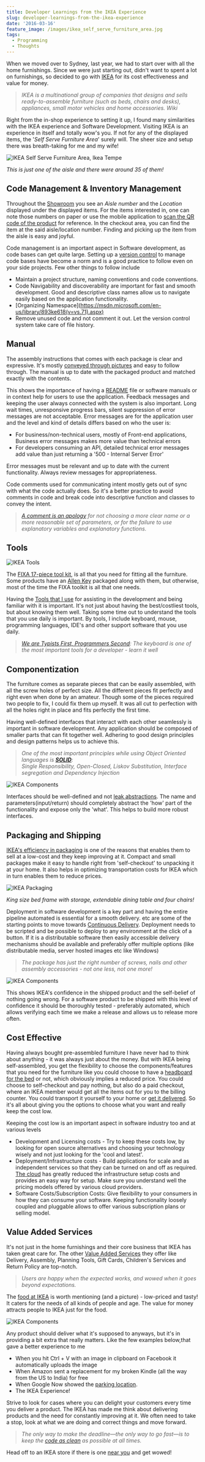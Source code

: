 ```yaml
---
title: Developer Learnings from the IKEA Experience
slug: developer-learnings-from-the-ikea-experience
date: '2016-03-16'
feature_image: /images/ikea_self_serve_furniture_area.jpg
tags:
  - Programming
  - Thoughts
---
```

When we moved over to Sydney, last year, we had to start over with all the home furnishings. Since we were just starting out, didn't want to spent a lot on furnishings, so decided to go with [IKEA](http://www.ikea.com/au/en/?cid=au%7Cps%7Cbranded%7Cbrand%7Cgoogle%7Cikea_australia) for its cost effectiveness and value for money.

> _IKEA is a multinational group of companies that designs and sells ready-to-assemble furniture (such as beds, chairs and desks), appliances, small motor vehicles and home accessories. Wiki_

Right from the in-shop experience to setting it up, I found many similarities with the IKEA experience and Software Development. Visiting IKEA is an experience in itself and totally wow's you. If not for any of the displayed items, the '_Self Serve Furniture Area_' surely will. The sheer size and setup there was breath-taking for me and my wife!

![IKEA Self Serve Furniture Area, Ikea Tempe](/images/ikea_self_serve_furniture_area.jpg)

_This is just one of the aisle and there were around 35 of them!_

## Code Management & Inventory Management

Throughout the [Showroom](https://shoutsfromtheabyss.files.wordpress.com/2013/06/ikea-map.jpg) you see an _Aisle number_ and the _Location_ displayed under the displayed items. For the items interested in, one can note those numbers on paper or use the mobile application to [scan the QR code of the product](http://www.ikea.com/ms/en_KR/customer-service/apps/mobile_app_14.html) for reference. In the checkout area, you can find the item at the said aisle/location number. Finding and picking up the item from the aisle is easy and joyful.

Code management is an important aspect in Software development, as code bases can get quite large. Setting up a [version control](https://github.com/) to manage code bases have become a norm and is a good practice to follow even on your side projects. Few other things to follow include

-   Maintain a project structure, naming conventions and code conventions.
-   Code Navigability and discoverability are important for fast and smooth development. Good and descriptive class names allow us to navigate easily based on the application functionality.
-   \[Organizing Namespace\](https://msdn.microsoft.com/en-us/library/893ke618(v=vs.71).aspx)
-   Remove unused code and not comment it out. Let the version control system take care of file history.

## Manual

The assembly instructions that comes with each package is clear and expressive. It's mostly [conveyed through pictures](http://www.ikea.com/au/en/assembly_instructions/malm-desk__AA-516949-7_pub.pdf) and easy to follow through. The manual is up to date with the packaged product and matched exactly with the contents.

This shows the importance of having a [README](https://en.wikipedia.org/wiki/README) file or software manuals or in context help for users to use the application. Feedback messages and keeping the user always connected with the system is also important. Long wait times, unresponsive progress bars, silent suppression of error messages are not acceptable. Error messages are for the application user and the level and kind of details differs based on who the user is:

-   For business/non-technical users, mostly of Front-end applications, Business error messages makes more value than technical errors
-   For developers consuming an API, detailed technical error messages add value than just returning a '500 - Internal Server Error'

Error messages must be relevant and up to date with the current functionality. Always review messages for appropriateness.

Code comments used for communicating intent mostly gets out of sync with what the code actually does. So it's a better practice to avoid comments in code and break code into descriptive function and classes to convey the intent.

> _[A comment is an apology](http://butunclebob.com/ArticleS.TimOttinger.ApologizeIncode) for not choosing a more clear name or a more reasonable set of parameters, or for the failure to use explanatory variables and explanatory functions._

## Tools

![IKEA Tools](/images/ikea_tools.jpg)

The [FIXA 17-piece tool kit](http://www.ikea.com/us/en/catalog/products/00169254/), is all that you need for fitting all the furniture. Some products have an [Allen Key](https://en.wikipedia.org/wiki/Hex_key) packaged along with them, but otherwise, most of the time the FIXA toolkit is all that one needs.

Having the [Tools that I use](/blog/tools-that-I-use/) for assisting in the development and being familiar with it is important. It's not just about having the best/costliest tools, but about knowing them well. Taking some time out to understand the tools that you use daily is important. By tools, I include keyboard, mouse, programming languages, IDE's and other support software that you use daily.

> _[We are Typists First, Programmers Second](http://blog.codinghorror.com/we-are-typists-first-programmers-second/): The keyboard is one of the most important tools for a developer - learn it well_

## Componentization

The furniture comes as separate pieces that can be easily assembled, with all the screw holes of perfect size. All the different pieces fit perfectly and right even when done by an amateur. Though some of the pieces required two people to fix, I could fix them up myself. It was all cut to perfection with all the holes right in place and fits perfectly the first time.

Having well-defined interfaces that interact with each other seamlessly is important in software development. Any application should be composed of smaller parts that can fit together well. Adhering to good design principles and design patterns helps us to achieve this.

> _One of the most important principles while using Object Oriented languages is **[SOLID](http://butunclebob.com/ArticleS.UncleBob.PrinciplesOfOod)**:_  
> _Single Responsibility, Open-Closed, Liskov Substitution, Interface segregation and Dependency Injection_

![IKEA Components](/images/ikea_components.jpg)

Interfaces should be well-defined and not [leak abstractions](https://en.wikipedia.org/wiki/Leaky_abstraction). The name and parameters(input/return) should completely abstract the 'how' part of the functionality and expose only the 'what'. This helps to build more robust interfaces.

## Packaging and Shipping

[IKEA's efficiency in packaging](http://www.wsj.com/articles/ikea-cant-stop-obsessing-about-its-packaging-1434533401) is one of the reasons that enables them to sell at a low-cost and they keep improving at it. Compact and small packages make it easy to handle right from 'self-checkout' to unpacking it at your home. It also helps in optimizing transportation costs for IKEA which in turn enables them to reduce prices.

![IKEA Packaging](/images/ikea_packed.jpg)

_King size bed frame with storage, extendable dining table and four chairs!_

Deployment in software development is a key part and having the entire pipeline automated is essential for a smooth delivery. <BlogLink
  href="/blog/automated-clickonce-deployment-of-a-wpf-application-using-appveyor"
  title="Automated ClickOnce Deployment of a WPF Application using Appveyor"
  description="Read this interesting blog post"
  authorImage="/images/logo-512x512-24.png"
  authorName="Rahul Nath"
  authorTitle="Rahul Pulikkot Nath"
  featureImage="/images/clickonce_publishsetting.png"
/> etc are some of the starting points to move towards [Continuous Delivery](http://martinfowler.com/bliki/ContinuousDelivery.html). Deployment needs to be scripted and be possible to deploy to any environment at the click of a button. If it is a distributable software then easily accessible delivery mechanisms should be available and preferably offer multiple options (like distributable media, server hosted images etc like Windows)

> _The package has just the right number of screws, nails and other assembly accessories - not one less, not one more!_

![IKEA Components](/images/ikea_assembly_accessories.jpg)

This shows IKEA's confidence in the shipped product and the self-belief of nothing going wrong. For a software product to be shipped with this level of confidence it should be thoroughly tested - preferably automated, which allows verifying each time we make a release and allows us to release more often.

## Cost Effective

Having always bought pre-assembled furniture I have never had to think about anything - it was always just about the money. But with IKEA being self-assembled, you get the flexibility to choose the components/features that you need for the furniture like you could choose to have a [headboard for the bed](http://www.ikea.com/au/en/catalog/products/20228714/) or not, which obviously implies a reduced price. You could choose to self-checkout and pay nothing, but also do a paid checkout, where an IKEA member would get all the items out for you to the billing counter. You could transport it yourself to your home or [get it delivered](http://www.ikea.com/ms/en_AU/customer_service/ikea_services/home_delivery.html). So it's all about giving you the options to choose what you want and really keep the cost low.

Keeping the cost low is an important aspect in software industry too and at various levels

-   Development and Licensing costs - Try to keep these costs low, by looking for open source alternatives and choosing your technology wisely and not just looking for the 'cool and latest'.
-   Deployment/Infrastructure costs - Build applications for scale and as independent services so that they can be turned on and off as required. [The cloud](https://azure.microsoft.com/en-us/) has greatly reduced the infrastructure setup costs and provides an easy way for setup. Make sure you understand well the pricing models offered by various cloud providers.
-   Software Costs/Subscription Costs: Give flexibility to your consumers in how they can consume your software. Keeping functionality loosely coupled and pluggable allows to offer various subscription plans or selling model.

## Value Added Services

It's not just in the home furnishings and their core business that IKEA has taken great care for. The other [Value Added Services](http://www.ikea.com/ms/en_SG/service-offer/) they offer like Delivery, Assembly, Planning Tools, Gift Cards, Children's Services and Return Policy are top-notch.

> _Users are happy when the expected works, and wowed when it goes beyond expectations._

The [food at IKEA](http://www.ikea.com/au/en/catalog/categories/departments/food/) is worth mentioning (and a picture) - low-priced and tasty! It caters for the needs of all kinds of people and age. The value for money attracts people to IKEA just for the food.

![IKEA Components](/images/ikea_food.jpg)

Any product should deliver what it's supposed to anyways, but it's in providing a bit extra that really matters. Like the few examples below,that gave a better experience to me

-   When you hit Ctrl + V with an image in clipboard on Facebook it automatically uploads the image
-   When Amazon sent a replacement for my broken Kindle (all the way from the US to India) for free
-   When Google Now showed the [parking location](https://support.google.com/websearch/answer/6015842?hl=en).
-   The IKEA Experience!

Strive to look for cases where you can delight your customers every time you deliver a product. The IKEA has made me think about delivering products and the need for constantly improving at it. We often need to take a stop, look at what we are doing and correct things and move forward.

> _The only way to make the deadline—the only way to go fast—is to keep the [code as clean](http://www.amazon.com/gp/product/0132350882/ref=as_li_tl?ie=UTF8&camp=1789&creative=390957&creativeASIN=0132350882&linkCode=as2&tag=rahulpnath-20&linkId=CVCVZFAR5SBYVMJW) as possible at all times._

Head off to an IKEA store if there is one [near you](http://www.ikea.com/) and get wowed!
